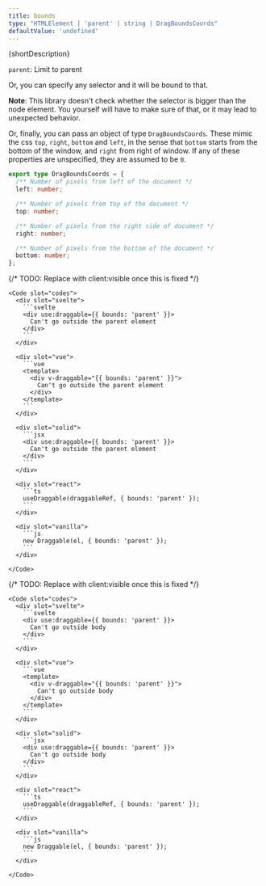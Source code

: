 ```yaml
---
title: bounds
type: "HTMLElement | 'parent' | string | DragBoundsCoords"
defaultValue: 'undefined'
---
```





{shortDescription}

`parent`: Limit to parent

Or, you can specify any selector and it will be bound to that.

**Note**: This library doesn't check whether the selector is bigger than the node element.
You yourself will have to make sure of that, or it may lead to unexpected behavior.

Or, finally, you can pass an object of type `DragBoundsCoords`.
These mimic the css `top`, `right`, `bottom` and `left`, in the sense that `bottom` starts from the bottom of the window, and `right` from right of window.
If any of these properties are unspecified, they are assumed to be `0`.

```ts
export type DragBoundsCoords = {
  /** Number of pixels from left of the document */
  left: number;

  /** Number of pixels from top of the document */
  top: number;

  /** Number of pixels from the right side of document */
  right: number;

  /** Number of pixels from the bottom of the document */
  bottom: number;
};
```

<Examples>
  <Example>
    {/* TODO: Replace with client:visible once this is fixed */}
    <ParentBoundsExample client:idle slot="demo" />

    <Code slot="codes">
      <div slot="svelte">
        ```svelte
        <div use:draggable={{ bounds: 'parent' }}>
          Can't go outside the parent element
        </div>
        ```
      </div>

      <div slot="vue">
        ```vue
        <template>
          <div v-draggable="{{ bounds: 'parent' }}">
            Can't go outside the parent element
          </div>
        </template>
        ```
      </div>

      <div slot="solid">
        ```jsx
        <div use:draggable={{ bounds: 'parent' }}>
          Can't go outside the parent element
        </div>
        ```
      </div>

      <div slot="react">
        ```ts
        useDraggable(draggableRef, { bounds: 'parent' });
        ```
      </div>

      <div slot="vanilla">
        ```js
        new Draggable(el, { bounds: 'parent' });
        ```
      </div>

    </Code>

  </Example>

  <Example>
    {/* TODO: Replace with client:visible once this is fixed */}
    <BodyBoundsExample client:idle slot="demo" />

    <Code slot="codes">
      <div slot="svelte">
        ```svelte
        <div use:draggable={{ bounds: 'parent' }}>
          Can't go outside body
        </div>
        ```
      </div>

      <div slot="vue">
        ```vue
        <template>
          <div v-draggable="{{ bounds: 'parent' }}">
            Can't go outside body
          </div>
        </template>
        ```
      </div>

      <div slot="solid">
        ```jsx
        <div use:draggable={{ bounds: 'parent' }}>
          Can't go outside body
        </div>
        ```
      </div>

      <div slot="react">
        ```ts
        useDraggable(draggableRef, { bounds: 'parent' });
        ```
      </div>

      <div slot="vanilla">
        ```js
        new Draggable(el, { bounds: 'parent' });
        ```
      </div>

    </Code>

  </Example>
</Examples>
